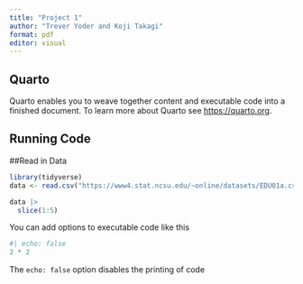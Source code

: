 ```yaml
---
title: "Project 1"
author: "Trever Yoder and Koji Takagi"
format: pdf
editor: visual
---
```


## Quarto

Quarto enables you to weave together content and executable code into a finished document. To learn more about Quarto see <https://quarto.org>.

## Running Code

##Read in Data

```r
library(tidyverse)
data <- read.csv("https://www4.stat.ncsu.edu/~online/datasets/EDU01a.csv")

data |>
  slice(1:5)
```

You can add options to executable code like this

```r
#| echo: false
2 * 2
```

The `echo: false` option disables the printing of code
